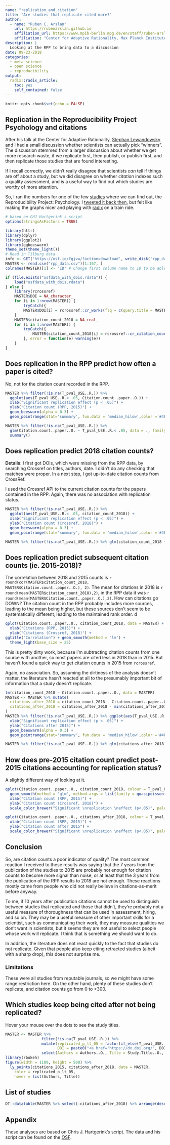 ```yaml
---
name: "replication_and_citation"
title: "Are studies that replicate cited more?"
author:
  - name: "Ruben C. Arslan"
    url: https://rubenarslan.github.io
    affiliation_url: https://www.mpib-berlin.mpg.de/en/staff/ruben-arslan
    affiliation: "Center for Adaptive Rationality, Max Planck Institute for Human Development, Berlin" 
description: |
  Looking at the RPP to bring data to a discussion
date: 09-23-2018
categories: 
  - meta science
  - open science
  - reproducibility
output:
  radix::radix_article:
    toc: yes
    self_contained: false
---
```


```r
knitr::opts_chunk$set(echo = FALSE)
```

## Replication in the Reproducibility Project Psychology and citations

After his talk at the Center for Adaptive Rationality, [Stephan Lewandowsky](https://twitter.com/STWorg) and I had a small discussion whether scientists can actually pick "winners". The discussion stemmed from a larger discussion about whether we get more research waste, if we replicate first, then publish, or publish first, and then replicate those studies that are found interesting. 

If I recall correctly, we didn't really disagree that scientists _can_ tell if things are off about a study, but we did disagree on whether _citation_ indexes such a quality assessment, and is a useful way to find out which studies are worthy of more attention. 

So, I ran the numbers for one of the few [studies](https://osf.io/fgjvw) where we can find out, the Reproducibility Project: Psychology. I [tweeted it back then](https://twitter.com/rubenarslan/status/996782368890544132), but felt like making the graphs nicer and playing with [radix](https://rstudio.github.io/radix/) on a train ride.

```r
# based on CHJ Hartgerink's script
options(stringsAsFactors = TRUE)

library(httr)
library(dplyr)
library(ggplot2)
library(ggbeeswarm)
theme_set(theme_light())
# Read in Tilburg data
info <- GET('https://osf.io/fgjvw/?action=download', write_disk('rpp_data.csv', overwrite = TRUE)) #downloads data file from the OSF
MASTER <- read.csv("rpp_data.csv")[1:167, ]
colnames(MASTER)[1] <- "ID" # Change first column name to ID to be able to load .csv file
```

```r
if (file.exists("osfdata_with_dois.rdata")) {
	load("osfdata_with_dois.rdata")
} else {
	library(rcrossref)
	MASTER$DOI = NA_character_
	for (i in 1:nrow(MASTER)) {
		tryCatch({
		MASTER$DOI[i] = rcrossref::cr_works(flq = c(query.title = MASTER$Study.Title..O.[i], query.author = MASTER$Authors..O.[i]), filter = c(from_pub_date = 2007, until_pub_date = 2009), sort = "relevance", limit = 1)$data$DOI}, error = function(e) warning(e))
	}
	MASTER$citation_count_2018 = NA_real_
	for (i in 1:nrow(MASTER)) {
		tryCatch({
			MASTER$citation_count_2018[i] = rcrossref::cr_citation_count(MASTER$DOI[i])
		}, error = function(e) warning(e))
	}
}
```


## Does replication in the RPP predict how often a paper is cited?
No, not for the citation count recorded in the RPP.

```r
MASTER %>% filter(!is.na(T_pval_USE..R.)) %>% 
  ggplot(aes(T_pval_USE..R.< .05, Citation.count..paper..O.)) + 
  xlab("Significant replication effect (p < .05)") +
  ylab("Citation count (RPP, 2015)") +
  geom_beeswarm(alpha = 0.3) + 
  geom_pointrange(stat='summary', fun.data = 'median_hilow',color ='#4F94B0')

MASTER %>% filter(!is.na(T_pval_USE..R.)) %>% 
  glm(Citation.count..paper..O. ~ T_pval_USE..R.< .05, data = ., family = quasipoisson()) %>% 
  summary()
```


## Does replication predict 2018 citation counts?
<aside>
__Details__: I first got DOIs, which were missing from the RPP data, by searching Crossref on titles, authors, date. I didn't do any checking that matches were proper. In a next step, I got up-to-date citation counts from CrossRef.
</aside>

I used the Crossref API to the current citation counts for the papers contained in the RPP. 
Again, there was no association with replication status.

```r
MASTER %>% filter(!is.na(T_pval_USE..R.)) %>% 
  ggplot(aes(T_pval_USE..R.< .05, citation_count_2018)) + 
  xlab("Significant replication effect (p < .05)") +
  ylab("Citation count (Crossref, 2018)") +
  geom_beeswarm(alpha = 0.3) + 
  geom_pointrange(stat='summary', fun.data = 'median_hilow',color ='#4F94B0')

MASTER %>% filter(!is.na(T_pval_USE..R.)) %>% glm(citation_count_2018 ~ T_pval_USE..R.< .05, data = ., family = quasipoisson()) %>% summary()
```


## Does replication predict subsequent citation counts (ie. 2015-2018)?

<aside>
The correlation between 2018 and 2015 counts is `r round(cor(MASTER$citation_count_2018, MASTER$Citation.count..paper..O.), 2)`. The mean for citations in 2018 is `r round(mean(MASTER$citation_count_2018),2)`, in the RPP data it was `r round(mean(MASTER$Citation.count..paper..O.),2)`. How can citations go DOWN? The citation count in the RPP probably includes more sources, leading to the mean being higher, but these sources don't seem to be systematically different, leading to the maintained rank order. d

```r
qplot(Citation.count..paper..O., citation_count_2018, data = MASTER) + 
  xlab("Citations (RPP, 2015)") +
  ylab("Citations (Crossref, 2018)") +
ggtitle("Correlation") + geom_smooth(method = 'lm') + 
  theme_light(base_size = 25)
```

</aside>

This is pretty dirty work, because I'm subtracting citation counts from one source with another, so most papers are cited less in 2018 than in 2015. But haven't found a quick way to get citation counts in 2015 from `rcrossref`.

Again, no association. So, assuming the dirtiness of the analysis doesn't matter, the literature hasn't reacted at all to the presumably important bit of information that a study doesn't replicate.

```r
lm(citation_count_2018 ~ Citation.count..paper..O., data = MASTER)
MASTER <- MASTER %>% mutate(
  citations_after_2018 = citation_count_2018 - Citation.count..paper..O. * 0.82,
  citations_after_2018 = citations_after_2018 - min(citations_after_2018, na.rm = T)
)
MASTER %>% filter(!is.na(T_pval_USE..R.)) %>% ggplot(aes(T_pval_USE..R.< .05, citations_after_2018)) + 
  xlab("Significant replication effect (p < .05)") +
  ylab("Citations after 2015)") +
  geom_beeswarm(alpha = 0.3) + 
  geom_pointrange(stat='summary', fun.data = 'median_hilow',color ='#4F94B0')

MASTER %>% filter(!is.na(T_pval_USE..R.)) %>% glm(citations_after_2018 ~ T_pval_USE..R.< .05, data = ., family = 'quasipoisson') %>% summary()
```

## How does pre-2015 citation count predict post-2015 citations accounting for replication status?
A slightly different way of looking at it.

```r
qplot(Citation.count..paper..O., citation_count_2018, colour = T_pval_USE..R.< .05, data = MASTER %>% filter(!is.na(T_pval_USE..R.))) + 
  geom_smooth(method = 'glm', method.args = list(family = quasipoisson(link = "log"))) +
  xlab("Citation count (RPP, 2015)") +
  ylab("Citation count (Crossref, 2018)") +
  scale_color_brewer("Significant \nreplication \neffect (p<.05)", palette = 1)

qplot(Citation.count..paper..O., citations_after_2018, colour = T_pval_USE..R.< .05, data = MASTER %>% filter(!is.na(T_pval_USE..R.))) +   geom_smooth(method = 'glm', method.args = list(family = quasipoisson(link = "log"))) +
  xlab("Citation count (RPP, 2015)") +
  ylab("Citation count after 2015") +
  scale_color_brewer("Significant \nreplication \neffect (p<.05)", palette = 1)
```



## Conclusion
So, are citation counts a poor indicator of quality? The most common reaction I received to these results was saying
that the 7 years from the publication of the studies to 2015 are probably not enough for citation counts to become more signal than noise,
or at least that the 3 years from the publication of the RPP results to 2018 are not enough. These reactions mostly came from
people who did not really believe in citations-as-merit before anyway. 

To me, if 10 years after publication citations cannot be used to distinguish between studies that replicated and those that didn't, they're
probably not a useful measure of thoroughness that can be used in assessment, hiring, and so on. They may be a useful measure of other important skills for a scientist, such as communicating their work, they may measure qualities we don't want in scientists, but it seems they are not useful to select people whose work will replicate. I think that is something we should want to do.

In addition, the literature does not react quickly to the fact that studies do not replicate. Given that people also keep citing retracted studies (albeit with a sharp drop), this does not surprise me.

### Limitations
These were all studies from reputable journals, so we might have some range restriction here.  On the other hand, plenty of these studies don't replicate, and citation counts go from 0 to >300.

## Which studies keep being cited after not being replicated?
Hover your mouse over the dots to see the study titles.

```r
MASTER <- MASTER %>% 
                filter(!is.na(T_pval_USE..R.)) %>% 
                mutate(replicated_p_lt_05 = factor(if_else(T_pval_USE..R. < .05, "yes", "no")),
                       DOI = paste0("<a href='https://dx.doi.org/", DOI,"'>", DOI, "</a>")) %>% 
                select(Authors = Authors..O., Title = Study.Title..O., DOI, replicated_p_lt_05, citations_2015 = Citation.count..paper..O., citations_2018 = citation_count_2018, citations_after_2018)
library(rbokeh)
figure(width = 1100, height = 500) %>%
  ly_points(citations_2015, citations_after_2018, data = MASTER,
    color = replicated_p_lt_05, 
    hover = list(Authors, Title))
```

## List of studies
```r
DT::datatable(MASTER %>% select(-citations_after_2018) %>% arrange(desc(citations_2018)), escape = F)
```

## Appendix {.appendix}
These analyses are based on Chris J. Hartgerink's script. The data and his script can be found on the [OSF](https://osf.io/ytpuq/).
